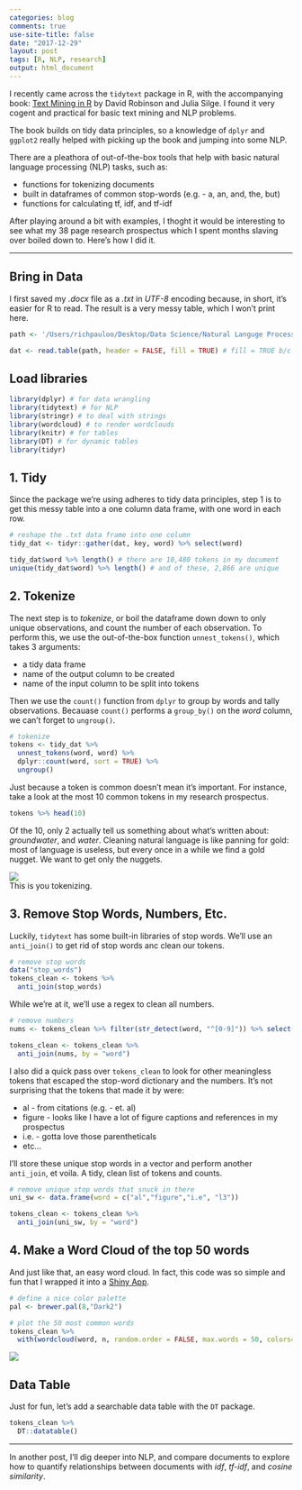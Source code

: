 ```yaml
---
categories: blog
comments: true
use-site-title: false
date: "2017-12-29"
layout: post
tags: [R, NLP, research]
output: html_document
---
```


I recently came across the `tidytext` package in R, with the accompanying book: [Text Mining in R](https://www.tidytextmining.com/) by David Robinson and Julia Silge. I found it very cogent and practical for basic text mining and NLP problems.  

The book builds on tidy data principles, so a knowledge of `dplyr` and `ggplot2` really helped with picking up the book and jumping into some NLP.  

There are a pleathora of out-of-the-box tools that help with basic natural language processing (NLP) tasks, such as:  

* functions for tokenizing documents
* built in dataframes of common stop-words (e.g. - a, an, and, the, but)
* functions for calculating tf, idf, and tf-idf

After playing around a bit with examples, I thoght it would be interesting to see what my 38 page research prospectus which I spent months slaving over boiled down to. Here’s how I did it.  

***

## Bring in Data
I first saved my *.docx* file as a *.txt* in *UTF-8* encoding because, in short, it's easier for R to read. The result is a very messy table, which I won't print here.
```r
path <- '/Users/richpauloo/Desktop/Data Science/Natural Languge Processing/WordClouds/Research Prospectus/rp.txt' # the local file path to my research prospectus

dat <- read.table(path, header = FALSE, fill = TRUE) # fill = TRUE b/c rows are of unequal length
```

## Load libraries
```r
library(dplyr) # for data wrangling
library(tidytext) # for NLP
library(stringr) # to deal with strings
library(wordcloud) # to render wordclouds
library(knitr) # for tables
library(DT) # for dynamic tables
library(tidyr)
```

## 1. Tidy
Since the package we're using adheres to tidy data principles, step 1 is to get this messy table into a one column data frame, with one word in each row.
```r
# reshape the .txt data frame into one column
tidy_dat <- tidyr::gather(dat, key, word) %>% select(word)

tidy_dat$word %>% length() # there are 10,480 tokens in my document
unique(tidy_dat$word) %>% length() # and of these, 2,866 are unique 
```

## 2. Tokenize
The next step is to *tokenize*, or boil the dataframe down down to only unique observations, and count the number of each observation. To perform this, we use the out-of-the-box function `unnest_tokens()`, which takes 3 arguments:  

* a tidy data frame
* name of the output column to be created
* name of the input column to be split into tokens

Then we use the `count()` function from `dplyr` to group by words and tally observations. Becauase `count()` performs a `group_by()` on the *word* column, we can't forget to `ungroup()`.
```r
# tokenize
tokens <- tidy_dat %>% 
  unnest_tokens(word, word) %>% 
  dplyr::count(word, sort = TRUE) %>% 
  ungroup()
```

Just because a token is common doesn't mean it's important. For instance, take a look at the most 10 common tokens in my research prospectus.
```r
tokens %>% head(10)
```
Of the 10, only 2 actually tell us something about what's written about: *groundwater*, and *water*. Cleaning natural language is like panning for gold: most of language is useless, but every once in a while we find a gold nugget. We want to get only the nuggets.

![](/Users/richpauloo/Documents/GitHub/richpauloo.github.io/img/gold.jpg)  
This is you tokenizing.


## 3. Remove Stop Words, Numbers, Etc.
Luckily, `tidytext` has some built-in libraries of stop words. We'll use an `anti_join()` to get rid of stop words anc clean our tokens. 
```r
# remove stop words
data("stop_words")
tokens_clean <- tokens %>%
  anti_join(stop_words)
```

While we're at it, we'll use a regex to clean all numbers.
```r
# remove numbers
nums <- tokens_clean %>% filter(str_detect(word, "^[0-9]")) %>% select(word) %>% unique()

tokens_clean <- tokens_clean %>% 
  anti_join(nums, by = "word")
```

I also did a quick pass over `tokens_clean` to look for other meaningless tokens that escaped the stop-word dictionary and the numbers. It's not surprising that the tokens that made it by were:  

* al - from citations (e.g. - et. al)
* figure - looks like I have a lot of figure captions and references in my prospectus
* i.e. - gotta love those parentheticals
* etc...

I'll store these unique stop words in a vector and perform another `anti_join`, et voila. A tidy, clean list of tokens and counts.
```r
# remove unique stop words that snuck in there
uni_sw <- data.frame(word = c("al","figure","i.e", "l3"))

tokens_clean <- tokens_clean %>% 
  anti_join(uni_sw, by = "word")
```

## 4. Make a Word Cloud of the top 50 words
And just like that, an easy word cloud. In fact, this code was so simple and fun that I wrapped it into a [Shiny App](https://richpauloo.shinyapps.io/word_cloud_app).
```r
# define a nice color palette
pal <- brewer.pal(8,"Dark2")

# plot the 50 most common words
tokens_clean %>% 
  with(wordcloud(word, n, random.order = FALSE, max.words = 50, colors=pal))
```

![](/Users/richpauloo/Documents/GitHub/richpauloo.github.io/img/YES.gif)


## Data Table
Just for fun, let's add a searchable data table with the `DT` package.
```r
tokens_clean %>%
  DT::datatable()

```

***

In another post, I'll dig deeper into NLP, and compare documents to explore how to quantify relationships between documents with *idf*, *tf-idf*, and *cosine similarity*.

